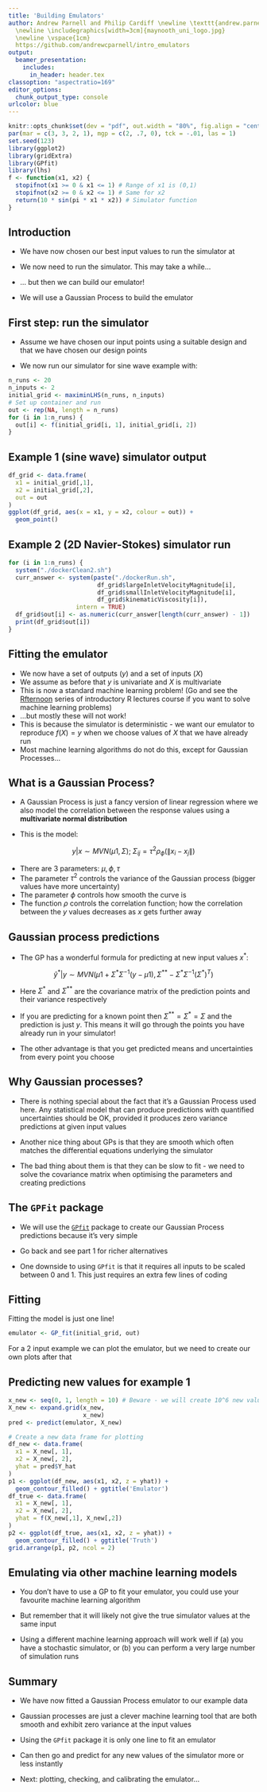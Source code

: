 ```yaml
---
title: 'Building Emulators'
author: Andrew Parnell and Philip Cardiff \newline \texttt{andrew.parnell@mu.ie}   \newline \vspace{1cm}
  \newline \includegraphics[width=3cm]{maynooth_uni_logo.jpg}
  \newline \vspace{1cm}
  https://github.com/andrewcparnell/intro_emulators
output:
  beamer_presentation:
    includes:
      in_header: header.tex
classoption: "aspectratio=169"
editor_options: 
  chunk_output_type: console
urlcolor: blue
---
```


```r
knitr::opts_chunk$set(dev = "pdf", out.width = "80%", fig.align = "center")
par(mar = c(3, 3, 2, 1), mgp = c(2, .7, 0), tck = -.01, las = 1)
set.seed(123)
library(ggplot2)
library(gridExtra)
library(GPfit)
library(lhs)
f <- function(x1, x2) {
  stopifnot(x1 >= 0 & x1 <= 1) # Range of x1 is (0,1)
  stopifnot(x2 >= 0 & x2 <= 1) # Same for x2
  return(10 * sin(pi * x1 * x2)) # Simulator function
}
```

## Introduction

- We have now chosen our best input values to run the simulator at

- We now need to run the simulator. This may take a while...

- ... but then we can build our emulator!

- We will use a Gaussian Process to build the emulator


## First step: run the simulator

- Assume we have chosen our input points using a suitable design and that we have chosen our design points

- We now run our simulator for sine wave example with:

```r
n_runs <- 20
n_inputs <- 2
initial_grid <- maximinLHS(n_runs, n_inputs)
# Set up container and run
out <- rep(NA, length = n_runs)
for (i in 1:n_runs) {
  out[i] <- f(initial_grid[i, 1], initial_grid[i, 2])
}
```

## Example 1 (sine wave) simulator output

```r
df_grid <- data.frame(
  x1 = initial_grid[,1],
  x2 = initial_grid[,2],
  out = out
)
ggplot(df_grid, aes(x = x1, y = x2, colour = out)) +
  geom_point()
```

## Example 2 (2D Navier-Stokes) simulator run

```r
for (i in 1:n_runs) {
  system("./dockerClean2.sh")
  curr_answer <- system(paste("./dockerRun.sh",
                         df_grid$largeInletVelocityMagnitude[i],
                         df_grid$smallInletVelocityMagnitude[i],
                         df_grid$kinematicViscosity[i]),
                   intern = TRUE)
  df_grid$out[i] <- as.numeric(curr_answer[length(curr_answer) - 1])
  print(df_grid$out[i])
}
```


## Fitting the emulator

- We now have a set of outputs ($y$) and a set of inputs ($X$)
- We assume as before that $y$ is univariate and $X$ is multivariate 
- This is now a standard machine learning problem! (Go and see the [Rfternoon](https://andrewcparnell.github.io/Rfternoon/) series of introductory R lectures course if you want to solve machine learning problems)
- ...but mostly these will not work!
- This is because the simulator is deterministic - we want our emulator to reproduce $f(X) = y$ when we choose values of $X$ that we have already run
- Most machine learning algorithms do not do this, except for Gaussian Processes...


## What is a Gaussian Process?

- A Gaussian Process is just a fancy version of linear regression where we also model the correlation between the response values using a __multivariate normal distribution__

- This is the model:

$$y|x \sim MVN (\mu 1, \Sigma);\; \Sigma_{ij} = \tau^2 \rho_\phi(\| x_i - x_j\| )$$

- There are 3 parameters: $\mu, \phi, \tau$
- The parameter $\tau^2$ controls the variance of the Gaussian process (bigger values have more uncertainty)
- The parameter $\phi$ controls how smooth the curve is
- The function $\rho$ controls the correlation function; how the correlation between the $y$ values decreases as $x$ gets further away

## Gaussian process predictions

 - The GP has a wonderful formula for predicting at new input values $x^*$:

$$\hat{y}^* | y \sim MVN(\mu 1 + \Sigma^* \Sigma^{-1} (y - \mu 1), \Sigma^{**} - \Sigma^* \Sigma^{-1} (\Sigma^*)^T)$$

- Here $\Sigma^*$ and $\Sigma^{**}$ are the covariance matrix of the prediction points and their variance respectively

- If you are predicting for a known point then $\Sigma^{**} = \Sigma^{*} = \Sigma$ and the prediction is just $y$. This means it will go through the points you have already run in your simulator!

- The other advantage is that you get predicted means and uncertainties from every point you choose

## Why Gaussian processes?

- There is nothing special about the fact that it's a Gaussian Process used here. Any statistical model that can produce predictions with quantified uncertainties should be OK, provided it produces zero variance predictions at given input values

- Another nice thing about GPs is that they are smooth which often matches the differential equations underlying the simulator

- The bad thing about them is that they can be slow to fit - we need to solve the covariance matrix when optimising the parameters and creating predictions

## The `GPFit` package

- We will use the [`GPfit`](https://cran.r-project.org/web/packages/GPfit/index.html) package to create our Gaussian Process predictions because it's very simple

- Go back and see part 1 for richer alternatives

- One downside to using `GPfit` is that it requires all inputs to be scaled between 0 and 1. This just requires an extra few lines of coding

## Fitting 

Fitting the model is just one line!

```r
emulator <- GP_fit(initial_grid, out)
```

For a 2 input example we can plot the emulator, but we need to create our own plots after that

## Predicting new values for example 1

```r
x_new <- seq(0, 1, length = 10) # Beware - we will create 10^6 new values!
X_new <- expand.grid(x_new, 
                     x_new)
pred <- predict(emulator, X_new)
```
```r
# Create a new data frame for plotting
df_new <- data.frame(
  x1 = X_new[, 1],
  x2 = X_new[, 2],
  yhat = pred$Y_hat
)
p1 <- ggplot(df_new, aes(x1, x2, z = yhat)) +
  geom_contour_filled() + ggtitle('Emulator')
df_true <- data.frame(
  x1 = X_new[, 1],
  x2 = X_new[, 2],
  yhat = f(X_new[,1], X_new[,2])
)
p2 <- ggplot(df_true, aes(x1, x2, z = yhat)) +
  geom_contour_filled() + ggtitle('Truth')
grid.arrange(p1, p2, ncol = 2)
```

## Emulating via other machine learning models

- You don't have to use a GP to fit your emulator, you could use your favourite machine learning algorithm

- But remember that it will likely not give the true simulator values at the same input

- Using a different machine learning approach will work well if (a) you have a stochastic simulator, or (b) you can perform a very large number of simulation runs

## Summary

- We have now fitted a Gaussian Process emulator to our example data

- Gaussian processes are just a clever machine learning tool that are both smooth and exhibit zero variance at the input values

- Using the `GPfit` package it is only one line to fit an emulator

- Can then go and predict for any new values of the simulator more or less instantly

- Next: plotting, checking, and calibrating the emulator...

